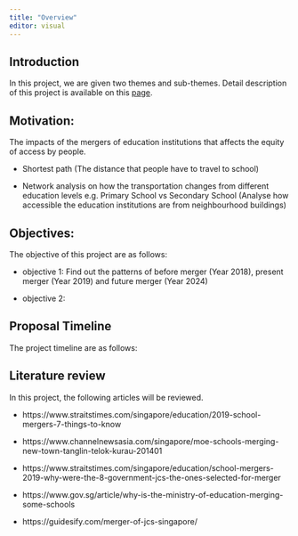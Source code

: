 ```yaml
---
title: "Overview"
editor: visual
---
```


## Introduction

In this project, we are given two themes and sub-themes. Detail description of this project is available on this [page](https://smt201-ay2022-23t1.netlify.app/gisproject).

## Motivation:

The impacts of the mergers of education institutions that affects the equity of access by people.

-   Shortest path (The distance that people have to travel to school)

-   Network analysis on how the transportation changes from different education levels e.g. Primary School vs Secondary School (Analyse how accessible the education institutions are from neighbourhood buildings)

## Objectives:

The objective of this project are as follows:

-   objective 1: Find out the patterns of before merger (Year 2018), present merger (Year 2019) and future merger (Year 2024)

-   objective 2:

## Proposal Timeline

The project timeline are as follows:

## Literature review

In this project, the following articles will be reviewed.

-   https://www.straitstimes.com/singapore/education/2019-school-mergers-7-things-to-know

-   https://www.channelnewsasia.com/singapore/moe-schools-merging-new-town-tanglin-telok-kurau-201401

-   https://www.straitstimes.com/singapore/education/school-mergers-2019-why-were-the-8-government-jcs-the-ones-selected-for-merger

-   https://www.gov.sg/article/why-is-the-ministry-of-education-merging-some-schools

-   https://guidesify.com/merger-of-jcs-singapore/

## 
